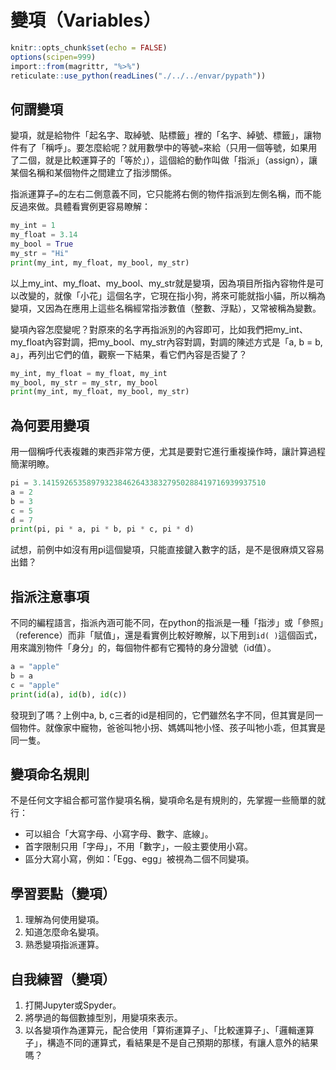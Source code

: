 # 變項（Variables）

```r
knitr::opts_chunk$set(echo = FALSE)
options(scipen=999)
import::from(magrittr, "%>%")
reticulate::use_python(readLines("./../../envar/pypath"))
```


## 何謂變項

變項，就是給物件「起名字、取綽號、貼標籤」裡的「名字、綽號、標籤」，讓物件有了「稱呼」。要怎麼給呢？就用數學中的等號`=`來給（只用一個等號，如果用了二個，就是比較運算子的「等於」），這個給的動作叫做「指派」（assign），讓某個名稱和某個物件之間建立了指涉關係。

指派運算子`=`的左右二側意義不同，它只能將右側的物件指派到左側名稱，而不能反過來做。具體看實例更容易瞭解：
```python
my_int = 1
my_float = 3.14
my_bool = True
my_str = "Hi"
print(my_int, my_float, my_bool, my_str)
```

以上my_int、my_float、my_bool、my_str就是變項，因為項目所指內容物件是可以改變的，就像「小花」這個名字，它現在指小狗，將來可能就指小貓，所以稱為變項，又因為在應用上這些名稱經常指涉數值（整數、浮點），又常被稱為變數。

變項內容怎麼變呢？對原來的名字再指派別的內容即可，比如我們把my_int、my_float內容對調，把my_bool、my_str內容對調，對調的陳述方式是「a, b = b, a」，再列出它們的值，觀察一下結果，看它們內容是否變了？
```python
my_int, my_float = my_float, my_int
my_bool, my_str = my_str, my_bool
print(my_int, my_float, my_bool, my_str)
```

## 為何要用變項

用一個稱呼代表複雜的東西非常方便，尤其是要對它進行重複操作時，讓計算過程簡潔明瞭。

```python
pi = 3.14159265358979323846264338327950288419716939937510
a = 2
b = 3
c = 5
d = 7
print(pi, pi * a, pi * b, pi * c, pi * d)
```

試想，前例中如沒有用pi這個變項，只能直接鍵入數字的話，是不是很麻煩又容易出錯？

## 指派注意事項

不同的編程語言，指派內涵可能不同，在python的指派是一種「指涉」或「參照」（reference）而非「賦值」，還是看實例比較好瞭解，以下用到`id( )`這個函式，用來識別物件「身分」的，每個物件都有它獨特的身分證號（id值）。

```python
a = "apple"
b = a
c = "apple"
print(id(a), id(b), id(c))
```
發現到了嗎？上例中a, b, c三者的id是相同的，它們雖然名字不同，但其實是同一個物件。就像家中寵物，爸爸叫牠小拐、媽媽叫牠小怪、孩子叫牠小乖，但其實是同一隻。


## 變項命名規則

不是任何文字組合都可當作變項名稱，變項命名是有規則的，先掌握一些簡單的就行：

+ 可以組合「大寫字母、小寫字母、數字、底線」。
+ 首字限制只用「字母」，不用「數字」，一般主要使用小寫。
+ 區分大寫小寫，例如：「Egg、egg」被視為二個不同變項。

## 學習要點（變項）

1. 理解為何使用變項。
1. 知道怎麼命名變項。
1. 熟悉變項指派運算。


## 自我練習（變項）

1. 打開Jupyter或Spyder。
1. 將學過的每個數據型別，用變項來表示。
1. 以各變項作為運算元，配合使用「算術運算子」、「比較運算子」、「邏輯運算子」，構造不同的運算式，看結果是不是自己預期的那樣，有讓人意外的結果嗎？
